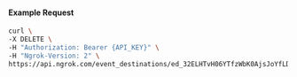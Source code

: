 #### Example Request

```bash
curl \
-X DELETE \
-H "Authorization: Bearer {API_KEY}" \
-H "Ngrok-Version: 2" \
https://api.ngrok.com/event_destinations/ed_32ELHTvH06YTfzWbK0AjsJoYfLD
```
